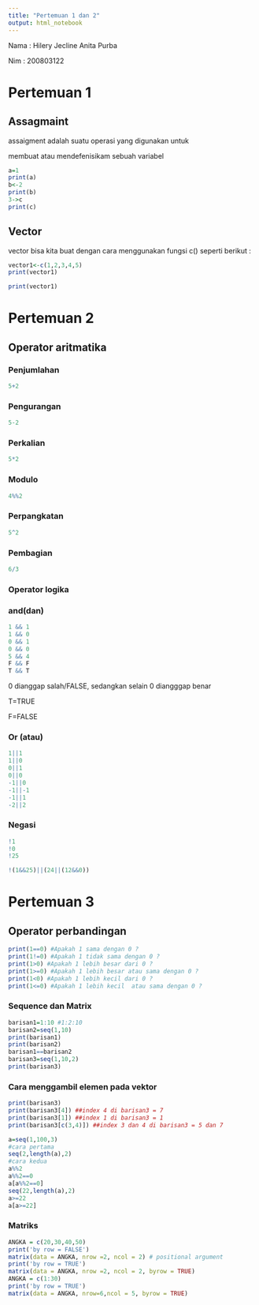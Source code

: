 ---
title: "Pertemuan 1 dan 2"
output: html_notebook
---

Nama : Hilery Jecline Anita Purba

Nim : 200803122

# Pertemuan 1

## Assagmaint

assaigment adalah suatu operasi yang digunakan untuk

membuat atau mendefenisikam sebuah variabel

```{r}
a=1
print(a)
b<-2
print(b)
3->c
print(c)
```

## Vector

vector bisa kita buat dengan cara menggunakan fungsi c() seperti berikut :

```{r}
vector1<-c(1,2,3,4,5)
print(vector1)
```

```{r}
print(vector1)
```

# Pertemuan 2

## Operator aritmatika

### Penjumlahan

```{r}
5+2
```

### Pengurangan

```{r}
5-2
```

### Perkalian

```{r}
5*2
```

### Modulo

```{r}
4%%2
```

### Perpangkatan

```{r}
5^2
```

### Pembagian

```{r}
6/3
```

### Operator logika

### and(dan)

```{r}
1 && 1
1 && 0
0 && 1
0 && 0
5 && 4
F && F
T && T
```

0 dianggap salah/FALSE, sedangkan selain 0 diangggap benar

T=TRUE

F=FALSE

### Or (atau)

```{r}
1||1
1||0
0||1
0||0
-1||0
-1||-1
-1||1
-2||2

```

### Negasi

```{r}
!1
!0
!25
```

```{r}
!(1&&25)||(24||(12&&0))
```

# Pertemuan 3

## Operator perbandingan

```{r}
print(1==0) #Apakah 1 sama dengan 0 ?
print(1!=0) #Apakah 1 tidak sama dengan 0 ?
print(1>0) #Apakah 1 lebih besar dari 0 ?
print(1>=0) #Apakah 1 lebih besar atau sama dengan 0 ?
print(1<0) #Apakah 1 lebih kecil dari 0 ?
print(1<=0) #Apakah 1 lebih kecil  atau sama dengan 0 ?

```

### Sequence dan Matrix

```{r}
barisan1=1:10 #1:2:10
barisan2=seq(1,10)
print(barisan1)
print(barisan2)
barisan1==barisan2
barisan3=seq(1,10,2)
print(barisan3)
```

### Cara menggambil elemen pada vektor

```{r}
print(barisan3)
print(barisan3[4]) ##index 4 di barisan3 = 7
print(barisan3[1]) ##index 1 di barisan3 = 1
print(barisan3[c(3,4)]) ##index 3 dan 4 di barisan3 = 5 dan 7
```

```{r}
a=seq(1,100,3)
#cara pertama
seq(2,length(a),2)
#cara kedua
a%%2
a%%2==0
a[a%%2==0]
seq(22,length(a),2)
a>=22
a[a>=22]
```

### Matriks

```{r}
ANGKA = c(20,30,40,50)
print('by row = FALSE')
matrix(data = ANGKA, nrow =2, ncol = 2) # positional argument
print('by row = TRUE')
matrix(data = ANGKA, nrow =2, ncol = 2, byrow = TRUE)
ANGKA = c(1:30)
print('by row = TRUE')
matrix(data = ANGKA, nrow=6,ncol = 5, byrow = TRUE)
```
